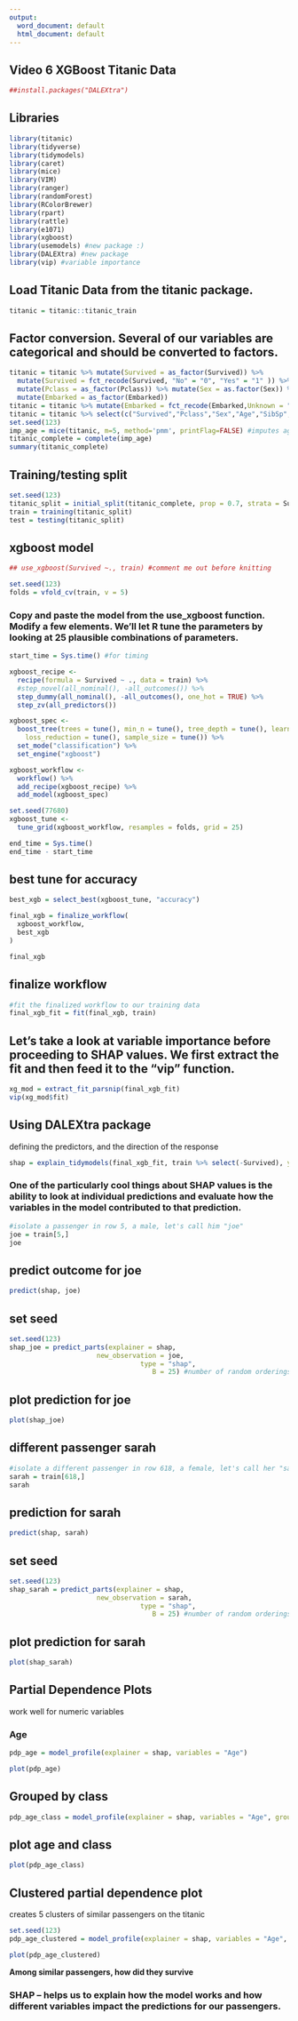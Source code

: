 ---
output:
  word_document: default
  html_document: default
---
## Video 6 XGBoost Titanic Data

```{r}

##install.packages("DALEXtra")
```

## Libraries  

```{r, include = FALSE}
library(titanic)
library(tidyverse)
library(tidymodels)
library(caret)
library(mice)
library(VIM)
library(ranger)
library(randomForest)
library(RColorBrewer)
library(rpart)
library(rattle)
library(e1071)
library(xgboost)
library(usemodels) #new package :)
library(DALEXtra) #new package
library(vip) #variable importance
```

## Load Titanic Data from the titanic package. 

```{r}
titanic = titanic::titanic_train
```

## Factor conversion. Several of our variables are categorical and should be converted to factors.  

```{r}
titanic = titanic %>% mutate(Survived = as_factor(Survived)) %>% 
  mutate(Survived = fct_recode(Survived, "No" = "0", "Yes" = "1" )) %>%
  mutate(Pclass = as_factor(Pclass)) %>% mutate(Sex = as.factor(Sex)) %>%
  mutate(Embarked = as_factor(Embarked))
titanic = titanic %>% mutate(Embarked = fct_recode(Embarked,Unknown = ""))
titanic = titanic %>% select(c("Survived","Pclass","Sex","Age","SibSp","Parch"))
set.seed(123)
imp_age = mice(titanic, m=5, method='pmm', printFlag=FALSE) #imputes age
titanic_complete = complete(imp_age) 
summary(titanic_complete)
```

## Training/testing split  

```{r}
set.seed(123) 
titanic_split = initial_split(titanic_complete, prop = 0.7, strata = Survived) #70% in training
train = training(titanic_split) 
test = testing(titanic_split)
```

## xgboost model  

```{r}
## use_xgboost(Survived ~., train) #comment me out before knitting
```

```{r}
set.seed(123)
folds = vfold_cv(train, v = 5)
```

### Copy and paste the model from the use_xgboost function. Modify a few elements. We'll let R tune the parameters by looking at 25 plausible combinations of parameters.   

```{r}
start_time = Sys.time() #for timing

xgboost_recipe <- 
  recipe(formula = Survived ~ ., data = train) %>% 
  #step_novel(all_nominal(), -all_outcomes()) %>% 
  step_dummy(all_nominal(), -all_outcomes(), one_hot = TRUE) %>% 
  step_zv(all_predictors()) 

xgboost_spec <- 
  boost_tree(trees = tune(), min_n = tune(), tree_depth = tune(), learn_rate = tune(), 
    loss_reduction = tune(), sample_size = tune()) %>% 
  set_mode("classification") %>% 
  set_engine("xgboost") 

xgboost_workflow <- 
  workflow() %>% 
  add_recipe(xgboost_recipe) %>% 
  add_model(xgboost_spec) 

set.seed(77680)
xgboost_tune <-
  tune_grid(xgboost_workflow, resamples = folds, grid = 25)

end_time = Sys.time()
end_time - start_time
```

## best tune for accuracy  

```{r}
best_xgb = select_best(xgboost_tune, "accuracy")

final_xgb = finalize_workflow(
  xgboost_workflow,
  best_xgb
)

final_xgb
```

## finalize workflow  

```{r}
#fit the finalized workflow to our training data
final_xgb_fit = fit(final_xgb, train)
```

## Let's take a look at variable importance before proceeding to SHAP values. We first extract the fit and then feed it to the "vip" function.  

```{r}
xg_mod = extract_fit_parsnip(final_xgb_fit)
vip(xg_mod$fit)
```

## Using DALEXtra package  

defining the predictors, and the direction of the response 

```{r}
shap = explain_tidymodels(final_xgb_fit, train %>% select(-Survived), y = train$Survived == "Yes")
```

### One of the particularly cool things about SHAP values is the ability to look at individual predictions and evaluate how the variables in the model contributed to that prediction.  

```{r}
#isolate a passenger in row 5, a male, let's call him "joe"
joe = train[5,]
joe
```

## predict outcome for joe  

```{r}
predict(shap, joe)
```

## set seed  

```{r}
set.seed(123)
shap_joe = predict_parts(explainer = shap, 
                      new_observation = joe, 
                                 type = "shap",
                                    B = 25) #number of random orderings of the predictors
```

## plot prediction for joe  

```{r}
plot(shap_joe)
```

## different passenger sarah  

```{r}
#isolate a different passenger in row 618, a female, let's call her "sarah"
sarah = train[618,]
sarah
```

## prediction for sarah  

```{r}
predict(shap, sarah)
```

## set seed  

```{r}
set.seed(123)
shap_sarah = predict_parts(explainer = shap, 
                      new_observation = sarah, 
                                 type = "shap",
                                    B = 25) #number of random orderings of the predictors
```

## plot prediction for sarah  

```{r}
plot(shap_sarah)
```

## Partial Dependence Plots  
work well for numeric variables  

### Age  

```{r}
pdp_age = model_profile(explainer = shap, variables = "Age")
```

```{r}
plot(pdp_age)
```

## Grouped by class  

```{r}
pdp_age_class = model_profile(explainer = shap, variables = "Age", groups = "Pclass")
```

## plot age and class  

```{r}
plot(pdp_age_class)
```

## Clustered partial dependence plot  

creates 5 clusters of similar passengers on the titanic  

```{r}
set.seed(123)
pdp_age_clustered = model_profile(explainer = shap, variables = "Age", k = 5)
```

```{r}
plot(pdp_age_clustered)
```
**Among similar passengers, how did they survive**

### SHAP -- helps us to explain how the model works and how different variables impact the predictions for our passengers.

